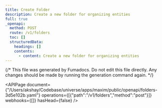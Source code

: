 ```yaml
---
title: Create Folder
description: Create a new folder for organizing entities
full: true
_openapi:
  method: POST
  route: /v1/folders
  toc: []
  structuredData:
    headings: []
    contents:
      - content: Create a new folder for organizing entities
---
```


{/* This file was generated by Fumadocs.
Do not edit this file directly. Any changes should be made by running the generation command again. */}

<APIPage document={"/Users/akshay/Codebase/universe/apps/maxim/public/openapi/folders-3d5e102b.yaml"} operations={[{"path":"/v1/folders","method":"post"}]} webhooks={[]} hasHead={false} />